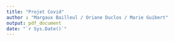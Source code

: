 ```yaml
---
title: "Projet Covid"
author : "Margaux Bailleul / Oriane Duclos / Marie Guibert" 
output: pdf_document
date: "`r Sys.Date()`"
---
```


